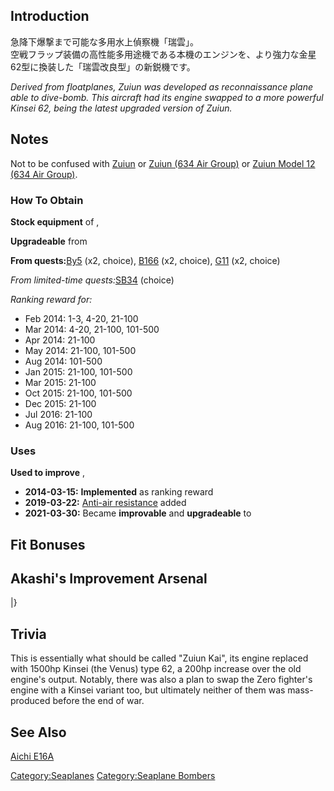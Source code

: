 {{EquipmentInfo|80}}

==Introduction==
急降下爆撃まで可能な多用水上偵察機「瑞雲」。<br />
空戦フラップ装備の高性能多用途機である本機のエンジンを、より強力な金星62型に換装した「瑞雲改良型」の新鋭機です。

''Derived from floatplanes, Zuiun was developed as reconnaissance plane able to dive-bomb. This aircraft had its engine swapped to a more powerful Kinsei 62, being the latest upgraded version of Zuiun.''

==Notes==
Not to be confused with [[Zuiun]] or [[Zuiun (634 Air Group)]] or [[Zuiun Model 12 (634 Air Group)]].

<div class="mw-collapsible"><h3>How To Obtain</h3>
<div class="mw-collapsible-content">
'''Stock equipment''' of {{Ship/Link|Fusou Kai Ni}}, {{Ship/Link|Yamashiro Kai Ni}}

'''Upgradeable''' from {{Equipment/Link|Zuiun}}

'''From quests: '''[[Quests#By5|By5]] (x2, choice), [[Quests#B166|B166]] (x2, choice), [[Quests#G11|G11]] (x2, choice)

''From limited-time quests: ''[[Quests/Seasonal#SB34|SB34]] (choice)

''Ranking reward for:''
* Feb 2014: 1-3, 4-20, 21-100
* Mar 2014: 4-20, 21-100, 101-500
* Apr 2014: 21-100
* May 2014: 21-100, 101-500
* Aug 2014: 101-500
* Jan 2015: 21-100, 101-500
* Mar 2015: 21-100
* Oct 2015: 21-100, 101-500
* Dec 2015: 21-100
* Jul 2016: 21-100
* Aug 2016: 21-100, 101-500

</div></div>

<div class="mw-collapsible"><h3>Uses</h3>
<div class="mw-collapsible-content">
'''Used to improve''' {{Equipment/Link|Zuiun (634 Air Group)}}, {{Equipment/Link|Zuiun Model 12 (634 Air Group)}}

</div></div>


<div class="mw-collapsible><h3>Updates History</h3>
<div class="mw-collapsible-content>
* '''2014-03-15:''' '''Implemented''' as ranking reward
* '''2019-03-22:''' [[Anti-Air Fire#Shoot Down Resistance|Anti-air resistance]] added
* '''2021-03-30:''' Became '''improvable''' and '''upgradeable''' to {{Equipment/Link|Zuiun Model 12 (634 Air Group)}}
</div></div>

==Fit Bonuses==
{{:Zuiun/Bonuses}}
{{:Equipment Bonuses/Seaplane Bombers}}

== Akashi's Improvement Arsenal ==
{{AkashiWorkshop}}
{{AkashiWorkshopLine
| Name = {{PAGENAME}}
| ItemType = Seaplane
| Fuel = 180
| Ammo = 180
| Steel = 0
| Baux = 480
|Mats0-5 = 6/8
|Mats6-9 = 7/10
|Mats10 = 11/15
|Screws0-5 = 5/6
|Screws6-9 = 6/8
|Screws10 = 7/9
|EquipConsume0-5 = 1x{{Seaplane|Zuiun}}
|EquipConsume6-9 = 2x{{Seaplane|Zuiun}}
|EquipConsume10 = 1x{{Seaplane|Type 0 Observation Seaplane}}<br/>2x{{SCM}}
| Fri = M
| Sat = M
| 2ndShip = [[Mogami#Second Upgrade|Mogami Kai Ni]]
| Notes = Upgrades to [[Zuiun Model 12 (634 Air Group)]].
}}
|}

==Trivia==
This is essentially what should be called "Zuiun Kai", its engine replaced with 1500hp Kinsei (the Venus) type 62, a 200hp increase over the old engine's output. Notably, there was also a plan to swap the Zero fighter's engine with a Kinsei variant too, but ultimately neither of them was mass-produced before the end of war.

==See Also==
[[wikipedia:Aichi E16A|Aichi E16A]]
{{Equipmentlist}}

[[Category:Seaplanes]]
[[Category:Seaplane Bombers]]